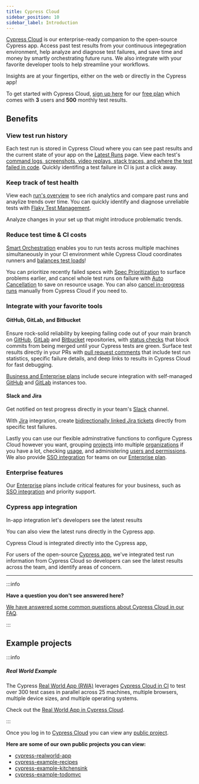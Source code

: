 ```yaml
---
title: Cypress Cloud
sidebar_position: 10
sidebar_label: Introduction
---
```


[Cypress Cloud](https://on.cypress.io/cloud) is our enterprise-ready companion
to the open-source Cypress app. Access past test results from your continuous
integegration environment, help analyze and diagnose test failures, and save
time and money by smartly orchestrating future runs. We also integrate with your
favorite developer tools to help streamline your workflows.

Insights are at your fingertips, either on the web or directly in the Cypress
app!

To get started with Cypress Cloud,
[sign up here](https://cloud.cypress.io/signup) for our
[free plan](https://www.cypress.io/pricing) which comes with **3** users and
**500** monthly test results.

## Benefits

### View test run history

Each test run is stored in Cypress Cloud where you can see past results and the
current state of your app on the [Latest Runs](/guides/cloud/runs) page. View
each test's
[command logs, screenshots, video replays, stack traces, and where the test failed in code](/guides/cloud/runs#Test-failures).
Quickly identifing a test failure in CI is just a click away.

<DocsVideo src="https://vimeo.com/806005654" />

### Keep track of test health

View each [run's overview](/guides/cloud/runs#Overview-tab) to see rich
analytics and compare past runs and anaylize trends over time. You can quickly
identify and diagnose unreliable tests with
[Flaky Test Management](/guides/cloud/flaky-test-management).

<DocsVideo src="https://vimeo.com/806900039" />

Analyze changes in your set up that might introduce problematic trends.

<DocsImage src="/img/dashboard/introduction/run-overview-analytics.jpg" />

### Reduce test time & CI costs

[Smart Orchestration](/guides/cloud/smart-orchestration) enables you to run
tests across multiple machines simultaneously in your CI environment while
Cypress Cloud coordinates runners and
[balances test loads](/guides/guides/parallelization#Balance-strategy)!

<DocsImage
  src="/img/dashboard/introduction/orchestration-diagram.png"
  alt="Diagram comparing serial and parallel test configurations"
/>

You can prioritize recently failed specs with
[Spec Prioritization](/guides/cloud/smart-orchestration#Spec-Prioritization) to
surface problems earlier, and cancel whole test runs on failure with
[Auto Cancellation](/guides/cloud/smart-orchestration#Auto-Cancellation) to save
on resource usage. You can also
[cancel in-progress runs](/guides/cloud/runs#Cancel-run) manually from Cypress
Cloud if you need to.

### Integrate with your favorite tools

#### GitHub, GitLab, and Bitbucket

Ensure rock-solid reliability by keeping failing code out of your main branch on
[GitHub](https://github.com), [GitLab](https://gitlab.com) and
[Bitbucket](https://bitbucket.org) repositories, with
[status checks](/guides/cloud/github-integration#Status-checks) that block
commits from being merged until your Cypress tests are green. Surface test
results directly in your PRs with
[pull request comments](/guides/cloud/github-integration#Pull-request-comments)
that include test run statistics, specific failure details, and deep links to
results in Cypress Cloud for fast debugging.

<DocsImage
  src="/img/dashboard/github-integration/status-checks-per-spec.jpg"
  alt="Status checks per spec"
/>

[Business and Enterprise plans](https://www.cypress.io/pricing/) include secure
integration with self-managed
[GitHub](https://docs.github.com/en/enterprise-server@3.5/admin/overview/about-github-enterprise-server)
and [GitLab](https://docs.gitlab.com/ee/subscriptions/self_managed/) instances
too.

#### Slack and Jira

Get notified on test progress directly in your team's
[Slack](/guides/cloud/slack-integration) channel.

<DocsImage
  src="/img/dashboard/slack-integration/cypress-slack-integration-channel-feed.jpg"
  alt="Cypress notification feed in Slack channel"
  width={560}
/>

With [Jira](/guides/cloud/jira-integration) integration, create
[bidirectionally linked Jira tickets](/guides/cloud/jira-integration#Creating-a-Jira-issue-for-a-test-case)
directly from specific test failures.

Lastly you can use our flexible adminstrative functions to configure Cypress
Cloud however you want, grouping [projects](/guides/cloud/projects) into
multiple [organizations](/guides/cloud/organizations) if you have a lot,
checking [usage](/guides/cloud/organizations#Billing-Usage), and administering
[users and permissions](/guides/cloud/users#User-roles). We also provide
[SSO integration](/guides/cloud/organizations#Enterprise-SSO) for teams on our
[Enterprise plan](https://www.cypress.io/pricing/).

### Enterprise features

Our [Enterprise](https://www.cypress.io/pricing/) plans include critical
features for your business, such as
[SSO integration](/guides/cloud/organizations#Enterprise-SSO) and priority
support.

### Cypress app integration

In-app integration let's developers see the latest results

You can also view the latest runs directly in the Cypress app.

<DocsImage src="/img/dashboard/introduction/cypress-app-specs-page.jpg" />

<DocsImage
  src="/img/dashboard/introduction/cypress-app-specs-latest-run.jpg"
  alt="Run info in specs page"
/>

Cypress Cloud is integrated directly into the Cypress app,

For users of the open-source [Cypress app](/guides/core-concepts/cypress-app),
we've integrated test run information from Cypress Cloud so developers can see
the latest results across the team, and identify areas of concern.

<DocsImage
  src="/img/dashboard/v10/runs-list-in-cypress-app.png"
  alt="Runs List"
/>

---

:::info

<strong>Have a question you don't see answered here?</strong>

[We have answered some common questions about Cypress Cloud in our FAQ](/faq/questions/cloud-faq).

:::

## Example projects

:::info

##### <Icon name="graduation-cap" /> Real World Example

The Cypress
[Real World App (RWA)](https://github.com/cypress-io/cypress-realworld-app)
leverages [Cypress Cloud in CI](https://cloud.cypress.io/projects/7s5okt) to
test over 300 test cases in parallel across 25 machines, multiple browsers,
multiple device sizes, and multiple operating systems.

Check out the <Icon name="github" />
[Real World App in Cypress Cloud](https://cloud.cypress.io/projects/7s5okt).

:::

Once you log in to [Cypress Cloud](https://on.cypress.io/cloud) you can view any
[public project](/guides/cloud/projects#Public-vs-Private).

**Here are some of our own public projects you can view:**

- [<Icon name="folder-open" /> cypress-realworld-app](https://cloud.cypress.io/projects/7s5okt)
- [<Icon name="folder-open" /> cypress-example-recipes](https://cloud.cypress.io/#/projects/6p53jw)
- [<Icon name="folder-open" /> cypress-example-kitchensink](https://cloud.cypress.io/#/projects/4b7344)
- [<Icon name="folder-open" /> cypress-example-todomvc](https://cloud.cypress.io/#/projects/245obj)